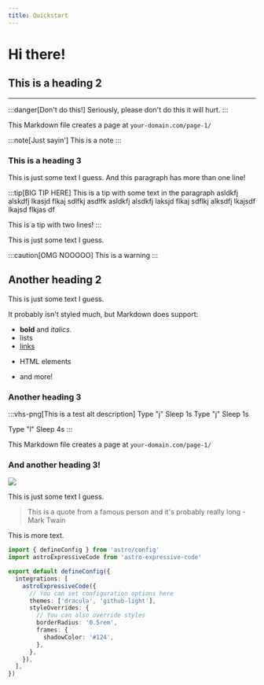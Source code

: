 ```yaml
---
title: Quickstart 
---
```


# Hi there!

## This is a heading 2

---

:::danger[Don't do this!]
Seriously, please don't do this it will hurt.
:::

This Markdown file creates a page at `your-domain.com/page-1/`

:::note[Just sayin']
This is a note
:::

### This is a heading 3

This is just some text I guess.
And this paragraph has more than one line!

:::tip[BIG TIP HERE]
This is a tip with some text in the paragraph asldkfj alskdfj lkasjd flkaj sdlfkj asdlfk asldkfj alsdkfj laksjd flkaj sdflkj alksdfj lkajsdf lkajsd flkjas df

This is a tip with two lines!
:::

This is just some text I guess.

:::caution[OMG NOOOOO]
This is a warning
:::

## Another heading 2

This is just some text I guess.

It probably isn't styled much, but Markdown does support:
- **bold** and _italics._
- lists
- [links](https://astro.build)
- <p>HTML elements</p>
- and more!

### Another heading 3

:::vhs-png[This is a test alt description]
Type "j"
Sleep 1s
Type "j"
Sleep 1s

Type "l"
Sleep 4s
:::

This Markdown file creates a page at `your-domain.com/page-1/`

### And another heading 3!

![](/images/nil.png)

This is just some text I guess.

> This is a quote from a famous person and it's probably really long
> -Mark Twain

This is more text.

```ts
import { defineConfig } from 'astro/config'
import astroExpressiveCode from 'astro-expressive-code'

export default defineConfig({
  integrations: [
    astroExpressiveCode({
      // You can set configuration options here
      themes: ['dracula', 'github-light'],
      styleOverrides: {
        // You can also override styles
        borderRadius: '0.5rem',
        frames: {
          shadowColor: '#124',
        },
      },
    }),
  ],
})
```
